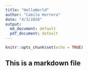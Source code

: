 ---
title: "HelloWorld"
author: "Camilo Herrera"
date: "4/3/2020"
output:
  md_document: default
  pdf_document: default
---

```{r setup, include=FALSE}
knitr::opts_chunk$set(echo = TRUE)
```

##  This is a markdown file